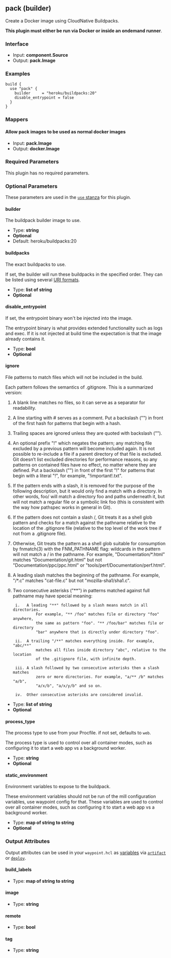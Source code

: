 ## pack (builder)

Create a Docker image using CloudNative Buildpacks.

**This plugin must either be run via Docker or inside an ondemand runner**.

### Interface

- Input: **component.Source**
- Output: **pack.Image**

### Examples

```hcl
build {
  use "pack" {
	builder     = "heroku/buildpacks:20"
	disable_entrypoint = false
  }
}
```

### Mappers

#### Allow pack images to be used as normal docker images

- Input: **pack.Image**
- Output: **docker.Image**

### Required Parameters

This plugin has no required parameters.

### Optional Parameters

These parameters are used in the [`use` stanza](/waypoint/docs/waypoint-hcl/use) for this plugin.

#### builder

The buildpack builder image to use.

- Type: **string**
- **Optional**
- Default: heroku/buildpacks:20

#### buildpacks

The exact buildpacks to use.

If set, the builder will run these buildpacks in the specified order. They can be listed using several [URI formats](https://buildpacks.io/docs/app-developer-guide/specific-buildpacks).

- Type: **list of string**
- **Optional**

#### disable_entrypoint

If set, the entrypoint binary won't be injected into the image.

The entrypoint binary is what provides extended functionality such as logs and exec. If it is not injected at build time the expectation is that the image already contains it.

- Type: **bool**
- **Optional**

#### ignore

File patterns to match files which will not be included in the build.

Each pattern follows the semantics of .gitignore. This is a summarized version:

1. A blank line matches no files, so it can serve as a separator
	 for readability.

2. A line starting with # serves as a comment. Put a backslash ("\")
	 in front of the first hash for patterns that begin with a hash.

3. Trailing spaces are ignored unless they are quoted with backslash ("\").

4. An optional prefix "!" which negates the pattern; any matching file
	 excluded by a previous pattern will become included again. It is not
	 possible to re-include a file if a parent directory of that file is
	 excluded. Git doesn’t list excluded directories for performance reasons,
	 so any patterns on contained files have no effect, no matter where they
	 are defined. Put a backslash ("\") in front of the first "!" for
	 patterns that begin with a literal "!", for example, "\!important!.txt".

5. If the pattern ends with a slash, it is removed for the purpose of the
	 following description, but it would only find a match with a directory.
	 In other words, foo/ will match a directory foo and paths underneath it,
	 but will not match a regular file or a symbolic link foo (this is
	 consistent with the way how pathspec works in general in Git).

6. If the pattern does not contain a slash /, Git treats it as a shell glob
	 pattern and checks for a match against the pathname relative to the
	 location of the .gitignore file (relative to the top level of the work
	 tree if not from a .gitignore file).

7. Otherwise, Git treats the pattern as a shell glob suitable for
	 consumption by fnmatch(3) with the FNM_PATHNAME flag: wildcards in the
	 pattern will not match a / in the pathname. For example,
	 "Documentation/*.html" matches "Documentation/git.html" but not
	 "Documentation/ppc/ppc.html" or "tools/perf/Documentation/perf.html".

8. A leading slash matches the beginning of the pathname. For example,
	 "/*.c" matches "cat-file.c" but not "mozilla-sha1/sha1.c".

9. Two consecutive asterisks ("**") in patterns matched against full
	 pathname may have special meaning:

		i.   A leading "**" followed by a slash means match in all directories.
				 For example, "** /foo" matches file or directory "foo" anywhere,
				 the same as pattern "foo". "** /foo/bar" matches file or directory
				 "bar" anywhere that is directly under directory "foo".

		ii.  A trailing "/**" matches everything inside. For example, "abc/**"
				 matches all files inside directory "abc", relative to the location
				 of the .gitignore file, with infinite depth.

		iii. A slash followed by two consecutive asterisks then a slash matches
				 zero or more directories. For example, "a/** /b" matches "a/b",
				 "a/x/b", "a/x/y/b" and so on.

		iv.  Other consecutive asterisks are considered invalid.

- Type: **list of string**
- **Optional**

#### process_type

The process type to use from your Procfile. if not set, defaults to `web`.

The process type is used to control over all container modes, such as configuring it to start a web app vs a background worker.

- Type: **string**
- **Optional**

#### static_environment

Environment variables to expose to the buildpack.

These environment variables should not be run of the mill configuration variables, use waypoint config for that. These variables are used to control over all container modes, such as configuring it to start a web app vs a background worker.

- Type: **map of string to string**
- **Optional**

### Output Attributes

Output attributes can be used in your `waypoint.hcl` as [variables](/waypoint/docs/waypoint-hcl/variables) via [`artifact`](/waypoint/docs/waypoint-hcl/variables/artifact) or [`deploy`](/waypoint/docs/waypoint-hcl/variables/deploy).

#### build_labels

- Type: **map of string to string**

#### image

- Type: **string**

#### remote

- Type: **bool**

#### tag

- Type: **string**
